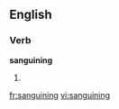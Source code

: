 
==English==

===Verb===
'''sanguining'''

# {{present participle of|sanguine}}

[[fr:sanguining]]
[[vi:sanguining]]